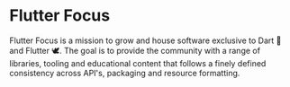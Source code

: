 # Flutter Focus
Flutter Focus is a mission to grow and house software exclusive to Dart 🎯 and Flutter 🕊. The goal is to provide the community with a range of libraries, tooling and educational content that follows a finely defined consistency across API's, packaging and resource formatting.